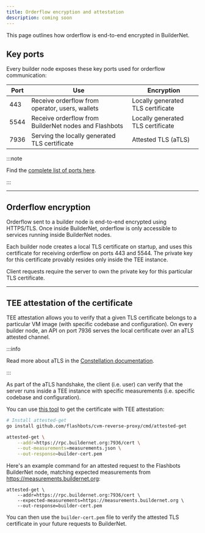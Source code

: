 ```yaml
---
title: Orderflow encryption and attestation
description: coming soon
---
```


This page outlines how orderflow is end-to-end encrypted in BuilderNet.

## Key ports

Every builder node exposes these key ports used for orderflow communication:

| Port | Use                                                   | Encryption                        |
| ---- | ----------------------------------------------------- | --------------------------------- |
| 443  | Receive orderflow from operator, users, wallets       | Locally generated TLS certificate |
| 5544 | Receive orderflow from BuilderNet nodes and Flashbots | Locally generated TLS certificate |
| 7936 | Serving the locally generated TLS certificate         | Attested TLS (aTLS)               |

:::note

Find the [complete list of ports here](network-ports).

:::


<hr class="clean" />

## Orderflow encryption

Orderflow sent to a builder node is end-to-end encrypted using HTTPS/TLS.
Once inside BuilderNet, orderflow is only accessible to services running inside BuilderNet nodes.

Each builder node creates a local TLS certificate on startup, and uses this certificate for receiving orderflow on ports 443 and 5544.
The private key for this certificate provably resides only inside the TEE instance.

Client requests require the server to own the private key for this particular TLS certificate.

<hr class="clean" />

## TEE attestation of the certificate

TEE attestation allows you to verify that a given TLS certificate belongs to a particular VM image (with specific codebase and configuration).
On every builder node, an API on port 7936 serves the local certificate over an aTLS attested channel.

:::info

Read more about aTLS in the [Constellation documentation](https://github.com/edgelesssys/constellation/blob/main/internal/atls/README.md).

:::


As part of the aTLS handshake, the client (i.e. user) can verify that the server runs inside a TEE instance with specific measurements
(i.e. specific codebase and configuration).

You can use [this tool](https://github.com/flashbots/cvm-reverse-proxy/blob/get-measurements/cmd/attested-get/main.go) to get the certificate with TEE attestation:

```bash
# Install attested-get
go install github.com/flashbots/cvm-reverse-proxy/cmd/attested-get

attested-get \
    --addr=https://rpc.buildernet.org:7936/cert \
    --out-measurements=measurements.json \
    --out-response=builder-cert.pem
```

Here's an example command for an attested request to the Flashbots BuilderNet node, matching expected measurements from https://measurements.buildernet.org:

```
attested-get \
    --addr=https://rpc.buildernet.org:7936/cert \
    --expected-measurements=https://measurements.buildernet.org \
    --out-response=builder-cert.pem
```

You can then use the `builder-cert.pem` file to verify the attested TLS certificate in your future requests to BuilderNet.
